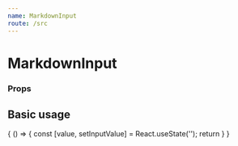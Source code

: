 ```yaml
---
name: MarkdownInput
route: /src
---
```




# MarkdownInput

### Props
<Props of={MarkdownInput} />

## Basic usage

<Playground>
  {
    () => {
      const [value, setInputValue] = React.useState('');
      return <MarkdownInput value={value} onChangeText={setInputValue}/>
    }
  }
</Playground>

